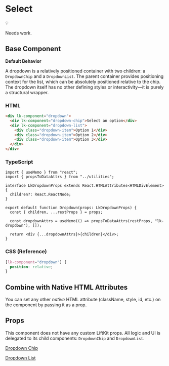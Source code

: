# Select

<aside>
💡

Needs work.

</aside>

## Base Component

**Default Behavior**

A dropdown is a relatively positioned container with two children: a `DropdownChip` and a `DropdownList`. The parent container provides positioning context for the list, which can be absolutely positioned relative to the chip. The dropdown itself has no other defining styles or interactivity—it is purely a structural wrapper.

### HTML

```html
<div lk-component="dropdown">
  <div lk-component="dropdown-chip">Select an option</div>
  <div lk-component="dropdown-list">
    <div class="dropdown-item">Option 1</div>
    <div class="dropdown-item">Option 2</div>
    <div class="dropdown-item">Option 3</div>
  </div>
</div>
```

### TypeScript

```tsx
import { useMemo } from "react";
import { propsToDataAttrs } from "../utilities";

interface LkDropdownProps extends React.HTMLAttributes<HTMLDivElement> {
  children?: React.ReactNode;
}

export default function Dropdown(props: LkDropdownProps) {
  const { children, ...restProps } = props;

  const dropdownAttrs = useMemo(() => propsToDataAttrs(restProps, "lk-dropdown"), []);

  return <div {...dropdownAttrs}>{children}</div>;
}
```

### CSS (Reference)

```css
[lk-component="dropdown"] {
  position: relative;
}
```

## Combine with Native HTML Attributes

You can set any other _native_ HTML attribute (className, style, id, etc.) on the component by passing it as a prop.

## Props

This component does not have any custom LiftKit props. All logic and UI is delegated to its child components: `DropdownChip` and `DropdownList`.

[Dropdown Chip](Select%201cf9c20c59ee8052bcb4d69ca468ce6a/Dropdown%20Chip%201cf9c20c59ee80e9926dff998ebc41c3.md)

[Dropdown List](Select%201cf9c20c59ee8052bcb4d69ca468ce6a/Dropdown%20List%201cf9c20c59ee80a9a63ec0d8d676db02.md)
